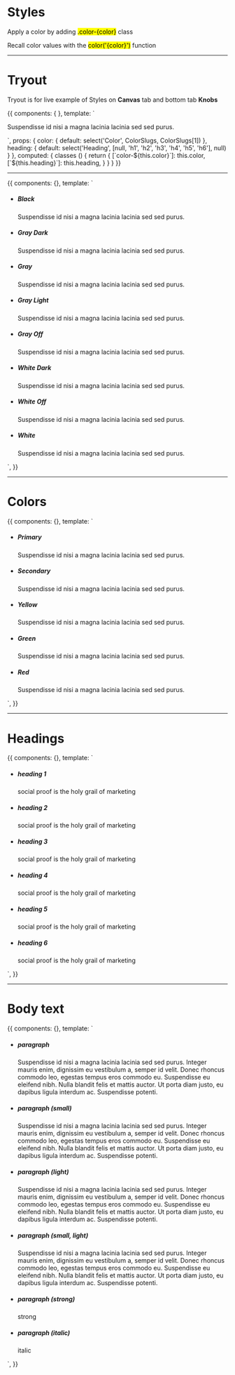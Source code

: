 <!-- Storybook Addon imports -->

<!-- Additional Helpers -->


<Meta title='4. Typography|Styles' />


# Styles

Apply a color by adding <mark>.color-{color}</mark> class

Recall color values with the <mark>color('{color}')</mark> function

<hr />

# Tryout

Tryout is for live example of Styles on **Canvas** tab and bottom tab **Knobs**

<Story name='Tryout'>
  {{
    components: { },
    template: `<p :class="classes">
      Suspendisse id nisi a magna lacinia lacinia sed sed purus.
    </p>`,
    props: {
      color: {
        default: select('Color', ColorSlugs, ColorSlugs[1])
      },
      heading: {
        default: select('Heading', [null, 'h1', 'h2', 'h3', 'h4', 'h5', 'h6'], null)
      }
    },
    computed: {
      classes () {
        return {
          [`color-${this.color}`]: this.color,
          [`${this.heading}`]: this.heading,
        }
      }
    }
  }}
</Story>

<hr />

<Preview>
  <Story name='Grayscale'>
    {{
      components: {},
      template: `<ul class="docs__simple-list">
        <li>
          <h5>Black</h5>
          <p class="color-black">Suspendisse id nisi a magna lacinia lacinia sed sed purus.</p>
        </li>
        <li>
          <h5>Gray Dark</h5>
          <p class="color-gray-dark">Suspendisse id nisi a magna lacinia lacinia sed sed purus.</p>
        </li>
        <li>
          <h5>Gray</h5>
          <p class="color-gray">Suspendisse id nisi a magna lacinia lacinia sed sed purus.</p>
        </li>
        <li>
          <h5>Gray Light</h5>
          <p class="color-gray-light">Suspendisse id nisi a magna lacinia lacinia sed sed purus.</p>
        </li>
        <li>
          <h5>Gray Off</h5>
          <p class="color-gray-off">Suspendisse id nisi a magna lacinia lacinia sed sed purus.</p>
        </li>
        <li>
          <h5>White Dark</h5>
          <p class="color-white-dark">Suspendisse id nisi a magna lacinia lacinia sed sed purus.</p>
        </li>
        <li>
          <h5>White Off</h5>
          <p class="color-white-off">Suspendisse id nisi a magna lacinia lacinia sed sed purus.</p>
        </li>
        <li>
          <h5>White</h5>
          <p class="color-white">Suspendisse id nisi a magna lacinia lacinia sed sed purus.</p>
        </li>
      </ul>`,
    }}
  </Story>
</Preview>

<hr/>


# Colors

<Preview>
  <Story name='Colors'>
    {{
      components: {},
      template: `<ul class="docs__simple-list">
        <li>
          <h5>Primary</h5>
          <p class="color-primary">Suspendisse id nisi a magna lacinia lacinia sed sed purus.</p>
        </li>
        <li>
          <h5>Secondary</h5>
          <p class="color-secondary">Suspendisse id nisi a magna lacinia lacinia sed sed purus.</p>
        </li>
        <li>
          <h5>Yellow</h5>
          <p class="color-yellow">Suspendisse id nisi a magna lacinia lacinia sed sed purus.</p>
        </li>
        <li>
          <h5>Green</h5>
          <p class="color-green">Suspendisse id nisi a magna lacinia lacinia sed sed purus.</p>
        </li>
        <li>
          <h5>Red</h5>
          <p class="color-red">Suspendisse id nisi a magna lacinia lacinia sed sed purus.</p>
        </li>
      </ul>`,
    }}
  </Story>
</Preview>

<hr/>


# Headings

<Preview>
  <Story name='Headings'>
    {{
      components: {},
      template: `<ul class="docs__simple-list">
        <li>
          <h5>heading 1</h5>
          <p class="h1">social proof is the holy grail of marketing</p>
        </li>
        <li>
          <h5>heading 2</h5>
          <p class="h2">social proof is the holy grail of marketing</p>
        </li>
        <li>
          <h5>heading 3</h5>
          <p class="h3">social proof is the holy grail of marketing</p>
        </li>
        <li>
          <h5>heading 4</h5>
          <p class="h4">social proof is the holy grail of marketing</p>
        </li>
        <li>
          <h5>heading 5</h5>
          <p class="h5">social proof is the holy grail of marketing</p>
        </li>
        <li>
          <h5>heading 6</h5>
          <p class="h6">social proof is the holy grail of marketing</p>
        </li>
      </ul>`,
    }}
  </Story>
</Preview>

<hr/>


# Body text

<Preview>
  <Story name='Body text'>
    {{
      components: {},
      template: `<ul class="docs__simple-list">
        <li>
          <h5>paragraph</h5>
          <p>
            Suspendisse id nisi a magna lacinia lacinia sed sed purus. Integer mauris enim, dignissim eu vestibulum a, semper id velit. Donec rhoncus commodo leo, egestas tempus eros commodo eu. Suspendisse eu eleifend nibh. Nulla blandit felis
            et mattis auctor. Ut porta diam justo, eu dapibus ligula interdum ac. Suspendisse potenti.
          </p>
        </li>
        <li>
          <h5>paragraph (small)</h5>
          <p class="fs-zeta">
            Suspendisse id nisi a magna lacinia lacinia sed sed purus. Integer mauris enim, dignissim eu vestibulum a, semper id velit. Donec rhoncus commodo leo, egestas tempus eros commodo eu. Suspendisse eu eleifend nibh. Nulla blandit felis
            et mattis auctor. Ut porta diam justo, eu dapibus ligula interdum ac. Suspendisse potenti.
          </p>
        </li>
        <li>
          <h5>paragraph (light)</h5>
          <p class="color-gray-light">
            Suspendisse id nisi a magna lacinia lacinia sed sed purus. Integer mauris enim, dignissim eu vestibulum a, semper id velit. Donec rhoncus commodo leo, egestas tempus eros commodo eu. Suspendisse eu eleifend nibh. Nulla blandit felis
            et mattis auctor. Ut porta diam justo, eu dapibus ligula interdum ac. Suspendisse potenti.
          </p>
        </li>
        <li>
          <h5>paragraph (small, light)</h5>
          <p class="fs-zeta color-gray-light">
            Suspendisse id nisi a magna lacinia lacinia sed sed purus. Integer mauris enim, dignissim eu vestibulum a, semper id velit. Donec rhoncus commodo leo, egestas tempus eros commodo eu. Suspendisse eu eleifend nibh. Nulla blandit felis
            et mattis auctor. Ut porta diam justo, eu dapibus ligula interdum ac. Suspendisse potenti.
          </p>
        </li>
        <li>
          <h5>paragraph (strong)</h5>
          <p class="font-bold">strong</p>
        </li>
        <li>
          <h5>paragraph (italic)</h5>
          <p class="text-italic">italic</p>
        </li>
      </ul>`,
    }}
  </Story>
</Preview>




